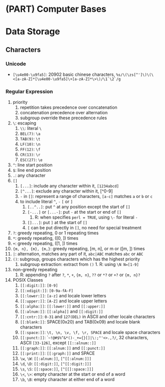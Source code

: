 # (PART) Computer Bases {-}

# Data Storage

## Characters

### Unicode {-}

* `[\u4e00-\u9fa5]`: 20902 basic chinese characters, ``%s/\(\zs[^']\)\(\<[a-zA-Z]*[\u4e00-\u9fa5]\+[a-zA-Z]*\>\)/\1`\2`/g``

### Regular Expression {-#ds-re}

1. priority
    1. repetition takes precedence over concatenation
    2. concatenation precedence over alternation
    3. subgroup override these precedence rules
2.  `\`: escaping
    1. `\\`: literal `\`
    2. `BEL(7)`: `\a`
    3. `TAB(9)`: `\t`
    4. `LF(10)`: `\n`
    5. `FF(12)`: `\f`
    6. `CR(13)`: `\r`
    7. `ESC(27)`: `\e`
3. `^`: line start position
4. `$`: line end position
5. `.`: any character
6. `[]`
    1. `[...]`: include any character within it, `[1234abcd]`
    2. `[^...]`: exclude any character within it, [^0-9]
    3. `-` in `[]`: represent a range of characters, `[a-c]` matches `a` or `b` or `c`
    4. to include literal `^`, `-` `[` or `]`
        1. `[..^..]`: put `^` at any position except the start of `[]`
        2. `[-...]` or `[...-]`: put `-` at the start or end of `[]`
            1. R: when specifies `perl = TRUE`, using `\-` for literal `-`
        3. `[]...]`: put `]` at the start of `[]`
        4. `[` can be put directly in `[]`, no need for special treatment
7. `?`: greedy repeating, 0 or 1 repeating times
8. `*`: greedy repeating, \([0, \infty]\) times
9.  `+`: greedy repeating, \([1, \infty]\) times
10. `{m, n}, {m}, {m,}`: greedy repeating, [m, n], or m or \([m, \infty]\) times
11. `|`: alternation, matches any part of it, `abc|ABC` matches `abc` or `ABC`
12. `()`: subgroup, groups characters which has the highest priority
    1. subgroup extraction: extract from `()`
            1. R: using `\N N=[1-9]`
13. non-greedy repeating
    1. R: appending `?` after `?`, `*`, `+`, `{m, n}`, `??` or `*?` or `+?` or `{m, n}?`
14. POSIX Classes
    1. `[[:digit:]]`: `[0-9]`
    2. `[[:xdigit:]]`: `[0-9a-fA-F]`
    3. `[[:lower:]]`: `[a-z]` and locale lower letters
    4. `[[:upper:]]`: `[A-Z]` and locale upper letters
    5. `[[:alpha:]]`: `[[:lower:]]` and `[[:upper:]]`
    6. `[[:alnum:]]`: `[[:alpha]]` and `[[:digit:]]`
    7. `[[:cntr:]]`: `0-31` and `127(DEL)` in ASCII and other locale characters
    8. `[[:blank:]]`: SPACE(0x20) and TAB(0x09) and locale blank characters
    9. `[[:space:]]`: `\t, \n, \v, \f, \r, SPACE` and locale space characters
    10. `[[:punct:]]`: ```~!@#$%^&*()-_+={}[]|\:;"'<>.,?/``, 32 characters, ASCII `[33-126]`, except `[[::alnum::]]`
    11. `[[:graph:]]`: `[[:alnum:]]` and `[[:punct:]]`
    12. `[[:print:]]`: `[[:graph:]]` and SPACE
    13. `\w`, `\W`: `[[:alnum:]]`, `[^[[:alnum:]]]`
    14. `\d`, `\D`: `[[:digit:]]`, `[^[[:digit:]]]`
    15. `\s`, `\S`: `[[:space:]]`, `[^[[]:space:]]]`
    16. `\<`, `\>`: empty character at the start or end of a word
    17. `\b`, `\B`: empty character at either end of a word
